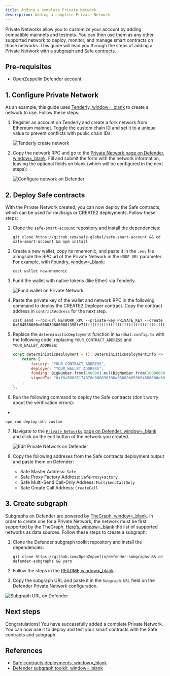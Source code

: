 ```yaml
---
title: Adding a complete Private Network
description: Adding a complete Private Network
---
```


Private Networks allow you to customize your account by adding compatible mainnets and testnets. You can then use them as any other supported network to deploy, monitor, and manage smart contracts on those networks. This guide will lead you through the steps of adding a Private Network with a subgraph and Safe contracts.

## Pre-requisites

* OpenZeppelin Defender account.

## 1. Configure Private Network

As an example, this guide uses [Tenderly, window=_blank](https://tenderly.co/) to create a network to use. Follow these steps:

1. Regsiter an account on Tenderly and create a fork network from Ethereum mainnet. Toggle the custom chain ID and set it to a unique value to prevent conflicts with public chain IDs.

   ![Tenderly create network](/defender/guide-tenderly-private-network.png)
2. Copy the network RPC and go to the [Private Network page on Defender, window=_blank](https://defender.openzeppelin.com/v2/#/settings/networks/private/new). Fill and submit the form with the network information, leaving the optional fields on blank (which will be configured in the next steps):

   ![Configure network on Defender](/defender/guide-configure-private-network.png)

## 2. Deploy Safe contracts

With the Private Network created, you can now deploy the Safe contracts, which can be used for multisigs or CREATE2 deployments. Follow these steps:

1. Clone the `safe-smart-account` repository and install the dependencies:

   ```
   git clone https://github.com/safe-global/safe-smart-account && cd safe-smart-account && npm install
   ```
2. Create a new wallet, copy its mnemonic, and paste it in the `.env` file alongside the RPC url of the Private Network in the `NODE_URL` parameter. For example, with [Foundry, window=_blank](https://book.getfoundry.sh/):

   ```
   cast wallet new-mnemonic
   ```
3. Fund the wallet with native tokens (like Ether) via Tenderly.

   ![Fund wallet on Private Network](/defender/guide-fund-private-network-relayer.png)
4. Paste the private key of the wallet and network RPC in the following command to deploy the CREATE2 Deployer contract. Copy the contract address in `contractAddress` for the next step.

   ```
   cast send --rpc-url NETWORK_RPC --private-key PRIVATE_KEY --create 0x604580600e600039806000f350fe7fffffffffffffffffffffffffffffffffffffffffffffffffffffffffffffffe03601600081602082378035828234f58015156039578182fd5b8082525050506014600cf3
   ```
5. Replace the `deterministicDeployment` function in `hardhat.config.ts` with the following code, replacing `YOUR_CONTRACT_ADDRESS` and `YOUR_WALLET_ADDRESS`:

   ```jsx
   const deterministicDeployment = (): DeterministicDeploymentInfo => 
       return {
           factory: "YOUR_CONTRACT_ADDRESS",
           deployer: "YOUR_WALLET_ADDRESS",
           funding: BigNumber.from(100000).mul(BigNumber.from(100000000000)).toString(),
           signedTx: "0xf8a58085174876e800830186a08080b853604580600e600039806000f350fe7fffffffffffffffffffffffffffffffffffffffffffffffffffffffffffffffe03601600081602082378035828234f58015156039578182fd5b8082525050506014600cf326a0b1fd9f4102283a663738983f1aac789e979e220a1b649faa74033f507b911af5a061dd0f2f6f2341ee95913cf94b3b8a49cac9fdd7be6310da7acd7a96e31958d7",
       ;
   };
   ```
6. Run the following command to deploy the Safe contracts (don’t worry about the verification errors):
+ 
```
npm run deploy-all custom
```
7. Navigate to the [`Private Networks` page on Defender, window=_blank](https://defender.openzeppelin.com/v2/#/settings/networks/private) and click on the edit button of the network you created. 

   ![Edit Private Network on Defender](/defender/guide-edit-private-network.png)
8. Copy the following addreses from the Safe contracts deployment output and paste them on Defender:
   * Safe Master Address: `Safe`
   * Safe Proxy Factory Address: `SafeProxyFactory`
   * Safe Multi-Send Call-Only Address: `MultiSendCallOnly`
   * Safe Create Call Address: `CreateCall`

## 3. Create subgraph

Subgraphs on Defender are powered by [TheGraph, window=_blank](https://thegraph.com). In order to create one for a Private Network, the network must be first supported by the TheGraph. [Here’s, window=_blank](https://github.com/graphprotocol/graph-tooling/blob/121843e982c69ffb31aae911431a68a2349ea062/packages/cli/src/protocols/index.ts#L91) the list of supported networks as data sources. Follow these steps to create a subgraph:

1. Clone the Defender subgraph toolkit repository and install the dependencies:

   ```
   git clone https://github.com/OpenZeppelin/defender-subgraphs && cd defender-subgraphs && yarn
   ```
2. Follow the steps in the [README,window=_blank](https://github.com/OpenZeppelin/defender-subgraphs/blob/main/README.md).
3. Copy the subgraph URL and paste it in the `Subgraph URL` field on the Defender Private Network configuration.

![Subgraph URL on Defender](/defender/guide-subgraph-private-network.png)

## Next steps

Congratulations! You have successfully added a complete Private Network. You can now use it to deploy and test your smart contracts with the Safe contracts and subgraph.

## References

* [Safe contracts deployments, window=_blank](https://github.com/safe-global/safe-smart-account#deployments)
* [Defender subgraph toolkit, window=_blank](https://github.com/OpenZeppelin/defender-subgraphs)
